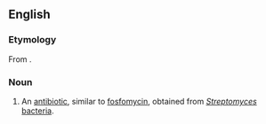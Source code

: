 ==English==
{{wikipedia}}

===Etymology===
From {{af|en|phosphonic acid|alt1=phos(phonic acid)|amido|alt2=(a)mido|-mycin|t3=antibiotic}}.

===Noun===
{{en-noun|-}}

# {{lb|en|pharmaceutical drug}} An [[antibiotic]], similar to [[fosfomycin]], obtained from ''[[Streptomyces]]'' [[bacteria]].